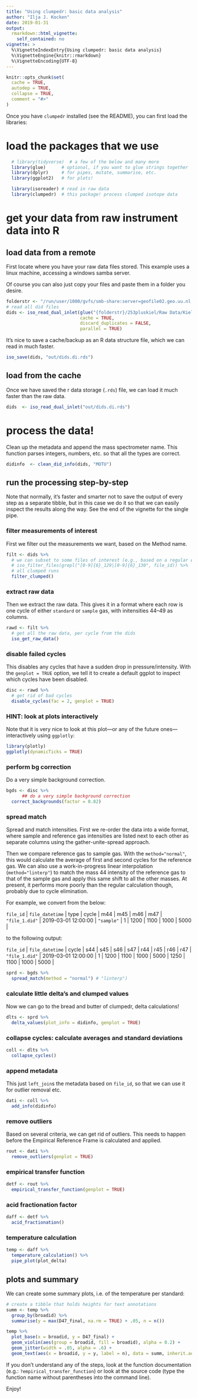 ```yaml
---
title: "Using clumpedr: basic data analysis"
author: "Ilja J. Kocken"
date: 2019-01-31
output:
  rmarkdown::html_vignette:
    self_contained: no
vignette: >
  %\VignetteIndexEntry{Using clumpedr: basic data analysis}
  %\VignetteEngine{knitr::rmarkdown}
  %\VignetteEncoding{UTF-8}
---
```


```r
knitr::opts_chunk$set(
  cache = TRUE,
  autodep = TRUE,
  collapse = TRUE,
  comment = "#>"
)
```

Once you have `clumpedr` installed (see the README), you can first load the libraries:

# load the packages that we use
```r
  # library(tidyverse)  # a few of the below and many more
  library(glue)      # optional, if you want to glue strings together
  library(dplyr)     # for pipes, mutate, summarise, etc.
  library(ggplot2)   # for plots!

  library(isoreader) # read in raw data
  library(clumpedr)  # this package! process clumped isotope data
```

# get your data from raw instrument data into R

## load data from a remote

First locate where you have your raw data files stored. This example uses a
linux machine, accessing a windows samba server.

Of course you can also just copy your files and paste them in a folder you
desire.

```r
folderstr <- "/run/user/1000/gvfs/smb-share:server=geofile02.geo.uu.nl,share=geo-labs/@RawData"
# read all did files
dids <- iso_read_dual_inlet(glue("{folderstr}/253pluskiel/Raw Data/Kiel Raw Data"),
                            cache = TRUE,
                            discard_duplicates = FALSE,
                            parallel = TRUE)
```

It's nice to save a cache/backup as an R data structure file, which we can read
in much faster.

```r
iso_save(dids, "out/dids.di.rds")
```

## load from the cache

Once we have saved the r data storage (`.rds`) file, we can load it much faster
than the raw data.

``` .r
dids  <- iso_read_dual_inlet("out/dids.di.rds")
```

# process the data!

Clean up the metadata and append the mass spectrometer name. This function
parses integers, numbers, etc. so that all the types are correct.

```r
didinfo  <- clean_did_info(dids, "MOTU")
```

## run the processing step-by-step

Note that normally, it's faster and smarter not to save the output of every
step as a separate tibble, but in this case we do it so that we can easily
inspect the results along the way. See the end of the vignette for the single
pipe.

### filter measurements of interest

First we filter out the measurements we want, based on the Method name.

```r
filt <- dids %>%
  # we can subset to some files of interest (e.g., based on a regular expression)
  # iso_filter_files(grepl("[0-9]{6}_129|[0-9]{6}_130", file_id)) %>%
  # all clumped runs
  filter_clumped()
```

### extract raw data

Then we extract the raw data. This gives it in a format where each row
is one cycle of either `standard` or `sample` gas, with initensities
44--49 as columns.

```r
rawd <- filt %>%
  # get all the raw data, per cycle from the dids
  iso_get_raw_data()
```

### disable failed cycles

This disables any cycles that have a sudden drop in pressure/intensity. With
the `genplot = TRUE` option, we tell it to create a default ggplot to inspect
which cycles have been disabled.

```r
disc <- rawd %>%
  # get rid of bad cycles
  disable_cycles(fac = 2, genplot = TRUE)
```

### HINT: look at plots interactively

Note that it is very nice to look at this plot---or any of the future
ones---interactively using `ggplotly`:

```r
library(plotly)
ggplotly(dynamicTicks = TRUE)
```

### perform bg correction

Do a very simple background correction.

```r
bgds <- disc %>%
      ## do a very simple background correction
  correct_backgrounds(factor = 0.82)
```

### spread match

Spread and match intensities. First we re-order the data into a wide format,
where sample and reference gas intensities are listed next to each other as
separate columns using the gather-unite-spread approach.

Then we compare reference gas to sample gas. With the `method="normal"`, this
would calculate the average of first and second cycles for the reference gas.
We can also use a work-in-progress linear interpolation (`method="linterp"`) to
match the mass 44 intensity of the reference gas to that of the sample gas and
apply this same shift to all the other masses. At present, it performs more
poorly than the regular calculation though, probably due to cycle elimination.

For example, we convert from the below:

| `file_id`      | `file_datetime`     | type       | cycle | m44  | m45  | m46  | m47  |
| `"file_1.did"` | 2019-03-01 12:00:00 | `"sample"` | 1     | 1200 | 1100 | 1000 | 5000 |

to the following output:

| `file_id`      | `file_datetime`     | cycle | s44  | s45  | s46  | s47  | r44  | r45  | r46  | r47  |
| `"file_1.did"` | 2019-03-01 12:00:00 | 1     | 1200 | 1100 | 1000 | 5000 | 1250 | 1100 | 1000 | 5000 |


```r
sprd <- bgds %>%
  spread_match(method = "normal") # "linterp")
```

### calculate little delta's and clumped values

Now we can go to the bread and butter of clumpedr, delta calculations!

```r
dlts <- sprd %>%
  delta_values(plot_info = didinfo, genplot = TRUE)
```

### collapse cycles: calculate averages and standard deviations

```r
coll <- dlts %>%
  collapse_cycles()
```

### append metadata

This just `left_join`s the metadata based on `file_id`, so that we can use it
for outlier removal etc.

```r
dati <- coll %>%
  add_info(didinfo)
```

### remove outliers

Based on several criteria, we can get rid of outliers. This needs to happen
before the Empirical Reference Frame is calculated and applied.

```r
rout <- dati %>%
  remove_outliers(genplot = TRUE)
```

### empirical transfer function

```r
detf <- rout %>%
  empirical_transfer_function(genplot = TRUE)
```

### acid fractionation factor
```r
daff <- detf %>%
  acid_fractionation()
```

### temperature calculation
```r
temp <- daff %>%
  temperature_calculation() %>%
  pipe_plot(plot_delta)
```

## plots and summary

We can create some summary plots, i.e. of the temperature per standard:

```r
# create a tibble that holds heights for text annotations
summ <- temp %>%
  group_by(broadid) %>%
  summarise(y = max(D47_final, na.rm = TRUE) + .05, n = n())

temp %>%
  plot_base(x = broadid, y = D47_final) +
  geom_violin(aes(group = broadid, fill = broadid), alpha = 0.2) +
  geom_jitter(width = .05, alpha = .6) +
  geom_text(aes(x = broadid, y = y, label = n), data = summ, inherit.aes = FALSE)
```

If you don't understand any of the steps, look at the function documentation
(e.g.: `?empirical_transfer_function`) or look at the source code (type the
function name without parentheses into the command line).

Enjoy!
